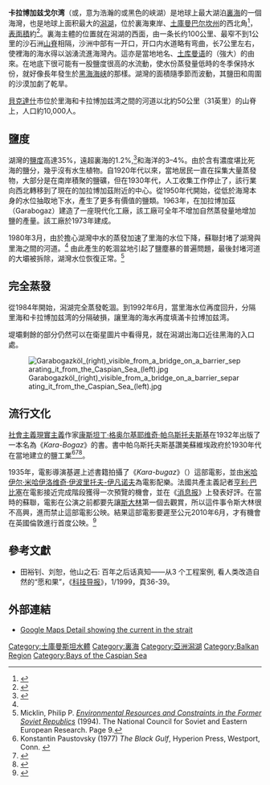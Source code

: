 {{Infobox body of water
| name               = 卡拉博加兹湾
| native_name        = Garabogazköl 
| native_name_lang   = tk
| other_name         = 
| image              = Kara-Bogaz Gol from space, September 1995.jpg
| alt                = 一幅拍攝於1995年的卡拉博加兹湾衛星圖像
| caption            = 一幅拍攝於1995年的卡拉博加兹湾衛星圖像
| image_bathymetry   =
| alt_bathymetry     =
| caption_bathymetry =
| location           = [[土库曼斯坦|土库曼斯坦]]
| group              =
| coordinates        = {{coord|41|21|07|N|53|35|43|E|region:TM_type:waterbody_scale:2500000|display=title,inline}}
| type               =
| etymology          =
| part_of            =
| inflow             =
| rivers             =
| outflow            =
| oceans             =
| catchment          =
| basin_countries    =
| agency             =
| designation        =
| date-built         = <!-- {{Start date|YYYY|MM|DD}} For man-made and other recent bodies of water -->
| engineer           =
| date-flooded       = <!-- {{Start date|YYYY|MM|DD}} For man-made and other recent bodies of water -->
| length             =
| width              =
| area               =
| depth              =
| max-depth          =
| volume             =
| residence_time     =
| salinity           =
| shore              =
| elevation          =
| temperature_high   =
| temperature_low    =
| frozen             =
| islands            =
| islands_category   =
| sections           =
| trenches           =
| benches            =
| cities             =
| pushpin_map             =Caspian Sea
| pushpin_label_position  = <!-- left, right, top or bottom -->
| pushpin_map_alt         =
| pushpin_map_caption     =
| website            =
| reference          =
}}

'''卡拉博加兹戈尔湾'''（{{lang-tk|Garabogazköl Aylagy}}或{{lang|tk|Кара-Богаз-Гол}}，意为浩瀚的或黑色的峡湖）是地球上最大湖泊[[裏海|裏海]]的一個海灣，也是地球上面积最大的[[潟湖|潟湖]]，位於裏海東岸、[[土庫曼|土庫曼]][[巴尔坎州|巴尔坎州]]的西北角<ref>{{cite encyclopedia|title=Turkmenistan|date=2003|encyclopedia=Geo-Data: The World Geographical Encyclopedia|via=HighBeam Research}}</ref>，[[表面積|表面積]]約{{Convert |18000|km2|mi2|-2|abbr=on}}<ref name="Evolution">{{cite report|last1=Kosarev|first1=Aleksey|last2=Kostianoy|first2=Andrey|last3=Zonn|first3=Igor|title=Kara-Bogaz-Gol Bay: Physical and Chemical Evolution|url=https://link.springer.com/article/10.1007/s10498-008-9054-z#page-1|date=2008-11-02|access-date=2021-03-08|archive-date=2016-03-04|archive-url=https://web.archive.org/web/20160304205324/https://link.springer.com/article/10.1007/s10498-008-9054-z#page-1|dead-url=no}}</ref>。裏海主體的位置就在潟湖的西面，由一条长约100公里、最窄不到1公里的沙石洲[[山脊|山脊]]相隔，沙洲中部有一开口，开口内水道略有弯曲，长7公里左右，使裡海的海水得以汹湧流進海灣內。這亦是當地地名、[[土库曼语|土库曼语]]的{{lang|tk|''gara''}}（強大）的由來。在地底下很可能有一股鹽度很高的水流動，使水份蒸發量低時的冬季保持水份，就好像長年發生於[[黑海海峡|黑海海峡]]的那樣。湖灣的面積隨季節而波動，其鹽田和周圍的沙漠加劇了乾旱。

[[貝克達什|貝克達什]]市位於里海和卡拉博加兹湾之間的河道以北約50公里（31英里）的山脊上，人口約10,000人。

==鹽度==
湖灣的[[鹽度|鹽度]]高達35%，遠超裏海的1.2%,<ref>{{cite report |title=Lake Basin Management Initiative - The Caspian Sea |last1=Aladin |first1=Nicolai |last2=Plotnikov |first2=Igor |url=http://www.vliz.be/imisdocs/publications/133415.pdf |date=2004 |access-date=2021-03-08 |archive-date=2017-10-20 |archive-url=https://web.archive.org/web/20171020091537/http://www.vliz.be/imisdocs/publications/133415.pdf |dead-url=no }}</ref>和海洋的3–4%。由於含有濃度堪比死海的鹽分，幾乎沒有水生植物。自1920年代以來，當地居民一直在採集大量蒸發物，大部分是在南岸積聚的鹽礦，但在1930年代，人工收集工作停止了，該行業向西北轉移到了現在的加拉博加茲附近的中心。從1950年代開始，從低於海灣本身的水位抽取地下水，產生了更多有價值的鹽類。1963年，在加拉博加茲（Garabogaz）建造了一座現代化工廠，該工廠可全年不增加自然蒸發量地增加鹽的產量。該工廠於1973年建成。

{{multiple image
| align     = right
<!-- Image 1 -->
| width1    = 200
| image1    = Kara-Bogaz-Gol inlet from the Caspian STS111.jpg
| caption1  = 里海（左侧）水经由狭窄的{{le|水湾|inlet}}流入卡拉博加兹湾
<!-- Image 2 -->
| width2    = 200
| image2    = Caspian Sea from orbit.jpg
| caption2  = 里海的卫星照片，东岸可见卡拉博加兹湾
}}
1980年3月，由於擔心湖灣中水的蒸發加速了里海的水位下降，蘇聯封堵了湖灣與里海之間的河道。<ref name="Evolution"/> 由此產生的乾涸盆地引起了鹽塵暴的普遍問題，最後封堵河道的大壩被拆除，湖灣水位恢復正常。<ref name=Micklin>Micklin, Philip P. [http://www.ucis.pitt.edu/nceeer/1994-807-04-Micklin.pdf ''Environmental Resources and Constraints in the Former Soviet Republics''] {{Wayback|url=http://www.ucis.pitt.edu/nceeer/1994-807-04-Micklin.pdf |date=20131029204814 }} (1994). The National Council for Soviet and Eastern European Research. Page 9.</ref>

== 完全蒸發 ==
從1984年開始，潟湖完全蒸發乾涸。到1992年6月，當里海水位再度回升，分隔里海和卡拉博加兹湾的分隔破損，讓里海的海水再度填滿卡拉博加兹湾。

堤壩剩餘的部分仍然可以在衛星圖片中看得見，就在潟湖出海口近往黑海的入口處。

[[File:Garabogazköl_(right)_visible_from_a_bridge_on_a_barrier_separating_it_from_the_Caspian_Sea_(left).jpg|thumb]]

== 流行文化 ==
[[社會主義現實主義|社會主義現實主義]]作家[[康斯坦丁·格奥尔基耶维奇·帕乌斯托夫斯基|康斯坦丁·格奥尔基耶维奇·帕乌斯托夫斯基]]在1932年出版了一本名為《''Kara-Bogaz''》的書。書中帕乌斯托夫斯基讚美蘇維埃政府於1930年代在當地建立的鹽工業<ref>Konstantin Paustovsky (1977)  ''The Black Gulf'', Hyperion Press, Westport, Conn. {{ISBN|978-0-88355-411-1}}</ref><ref>{{cite journal|last=Priestland |first=David |title=Engineers of the Soul |date=October 1, 2010 |journal=History Today |via=Highbeam Research}}</ref><ref>{{cite journal|title=Engineers of the Soul: The Grandiose Propaganda of Stalin's Russia |last=Ruch |first=Julie Ella |journal= Canadian Slavonic Papers |volume=55 |issue=1/2 |date=Spring 2013 |pages=246–247 |issn=0008-5006 }}</ref>。

1935年，電影導演{{tsl|en|Aleksandr Razumny}}基遲上述書籍拍攝了《''Kara-bugaz''》（{{lang|ru|''Кара-Бугаз''}}）這部電影，並由[[米哈伊尔·米哈伊洛维奇·伊波里托夫-伊凡诺夫|米哈伊尔·米哈伊洛维奇·伊波里托夫-伊凡诺夫]]為電影配樂。法國共產主義記者[[亨利·巴比塞|亨利·巴比塞]]在電影接近完成階段獲得一次預覽的機會，並在《[[消息报|消息报]]》上發表好評。在當時的蘇聯，電影在公演之前都要先讓[[约瑟夫·维萨里奥诺维奇·斯大林|斯大林]]第一個去觀賞，所以這件事令斯大林很不高興，進而禁止這部電影公映。結果這部電影要遲至公元2010年6月，才有機會在英國倫敦進行首度公映。<ref>{{cite news |title=Discovering Stalin's banned film |last=Westerman |first=Frank |website=BBC Radio 4 - Today |date=2010-06-08 |url=http://news.bbc.co.uk/today/hi/today/newsid_8725000/8725931.stm |access-date=2019-12-24 |language=en |archive-date=2020-11-09 |archive-url=https://web.archive.org/web/20201109040449/http://news.bbc.co.uk/today/hi/today/newsid_8725000/8725931.stm |dead-url=no }}</ref>

== 參考文獻 ==
{{reflist}}
*田裕钊、刘恕，他山之石: 百年之后话真知——从3 个工程案例, 看人类改造自然的“愿和果”，《[[科技导报|科技导报]]》，1/1999，頁36-39。
== 外部連結 ==
{{Commonscat |Kara bogaz gol}}
* [https://maps.google.com/maps?ie=UTF8&z=18&ll=41.07538,52.904277&spn=0.00292,0.00456&t=k&om=1 Google Maps Detail showing the current in the strait]

[[Category:土庫曼斯坦水體|Category:土庫曼斯坦水體]]
[[Category:裏海|Category:裏海]]
[[Category:亞洲潟湖|Category:亞洲潟湖]]
<!-- 沒有連結 -->[[Category:Balkan_Region|Category:Balkan Region]]
<!-- 沒有連結 -->[[Category:Bays_of_the_Caspian_Sea|Category:Bays of the Caspian Sea]]